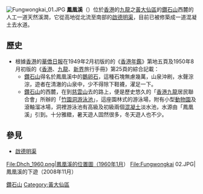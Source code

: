 [[File:Fungwongkai_01.JPG|thumb]]
'''鳳凰溪'''（{{lang|en|Fung Wong Kai Stream}}）位於[[香港|香港]]的[[九龍|九龍]]之[[黃大仙區|黃大仙區]]的[[鑽石山|鑽石山]]西麓的人工一道天然溪澗，它從高地從北流至南部的[[啟德明渠|啟德明渠]]，目前已被修築成一道混凝土去水道。

==歷史==
* 根據[[香港|香港]]的[[華僑日報|華僑日報]]在1949年2月初版的的《[[香港|香港]][[年鑑|年鑑]]》第地五頁及1950年8月初版的《[[香港|香港]]、[[九龍|九龍]]、[[新界|新界]]旅行手冊》第25頁的綜合記載：
** [[鑽石山|鑽石山]]得名於鳳凰溪中的[[鵝卵石|鵝卵石]]，這種石塊無慮幾萬，山泉沖刷，水聲淙淙，遊者在清澈的山泉中，少不得除下鞋襪，濯足一下。
** [[鑽石山|鑽石山]]的西麓，在到[[慈雲山|慈雲山]]去的路上，便是歷史悠久的「[[香港|香港]][[九龍|九龍]]居民聯合會」所辦的「[[竹園洞游泳池|竹園洞游泳池]]」，這座園林式的游泳場，附有小型[[動物園|動物園]]及滾軸溜冰場，洞裡游泳池有高級及初級兩個[[混凝土|混凝土]]淡水池，水源由「鳳凰溪」引到。十分雅緻，暑天遊人固然很多，冬天遊人也不少。

==參見==
* [[啟德明渠|啟德明渠]]

<gallery>
File:Dhch_1960.png|鳳凰溪的位置圖（1960年1月）
File:Fungwongkai 02.JPG|鳳凰溪的下遊（2008年11月）
</gallery>

{{香港河流}}
{{HK-geo-stub}}
[[Category:鑽石山|]]
[[Category:黃大仙區|Category:黃大仙區]]